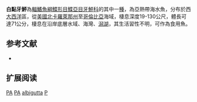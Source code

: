 {{Speciesbox
| name = 白點牙鮃
| image = A Gulf flounder fish.jpg
| image_width = 250px
| image_caption = 
| status = DD
| status_system = IUCN3.1
| genus = Paralichthys
| species = albigutta
| authority = Jordan & Gilbert, 1882
| synonyms = 
}}

'''白點牙鮃'''為[[輻鰭魚綱|輻鰭魚綱]][[鰈形目|鰈形目]][[鰈亞目|鰈亞目]][[牙鮃科|牙鮃科]]的其中一[[種|種]]，為亞熱帶海水魚，分布於西[[大西洋|大西洋]]區，從[[美國|美國]][[北卡羅萊那州|北卡羅萊那州]]至[[哥倫比亞|哥倫比亞]]海域，棲息深度19-130公尺，體長可達71公分，棲息在沿岸底層水域、海灣、[[潟湖|潟湖]]，其生活習性不明，可作為食用魚。
==参考文献==
*{{FishBase_species|genus=Paralichthys|species=albigutta|year=2014|month=3}}

== 扩展阅读 ==
{{refbegin}}
{{wikispecies-inline|Paralichthys albigutta|白點牙鮃}}
{{refend}}
{{Taxonbar|from=Q5617558}}

[[Category:IUCN红色名录数据缺乏物种|PA]]
[[Category:食用魚|PA]]
[[Category:牙鮃屬|albigutta]]
[[Category:1882年描述的鱼类|P]]


{{魚類小作品}}